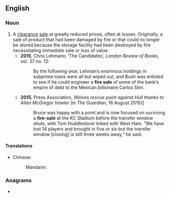 {{also|firesale|fire-sale}}
==English==

===Noun===
{{wikipedia}}
{{en-noun}}

# A [[clearance]] [[sale]] at greatly reduced prices, often at losses. Originally, a sale of product that had been damaged by fire or that could no longer be stored because the storage facility had been destroyed by fire necessitating immediate sale or loss of value.
#* '''2015''', Chris Lehmann, ‘The Candidates’, ''London Review of Books'', vol. 37 no. 12:
#*: By the following year, Lehman’s enormous holdings in subprime loans were all but wiped out, and Bush was enlisted to see if he could engineer a '''fire sale''' of some of the bank’s empire of debt to the Mexican billionaire Carlos Slim.
#* '''2015''', Press Association, ''Wolves rescue point against Hull thanks to Allan McGregor howler'' (in ''The Guardian'', 16 August 2015)[http://www.theguardian.com/football/2015/aug/16/wolverhampton-wanderers-hull-city-championship-match-report]
#*: Bruce was happy with a point and is now focused on surviving a '''fire-sale''' at the KC Stadium before the transfer window shuts, with Tom Huddlestone linked with West Ham. “We have lost 14 players and brought in five or six but the transfer window [closing] is still three weeks away,” he said.

====Translations====
{{trans-top|clearance sale at reduced prices}}
* Chinese:
*: Mandarin: {{t|cmn|清仓甩卖|sc=Hani}}
{{trans-mid}}
{{trans-bottom}}

===Anagrams===
* {{anagrams|en|a=aeefilrs|filarees|safelier}}